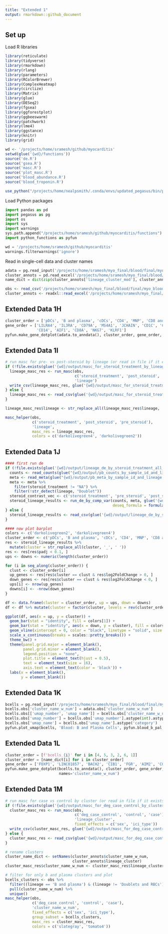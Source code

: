 ```yaml
---
title: "Extended 1"
output: rmarkdown::github_document
---
```


## Set up


Load R libraries
```r
library(reticulate)
library(tidyverse)
library(rmarkdown)
library(rlang)
library(parameters)
library(RColorBrewer)
library(ComplexHeatmap)
library(circlize)
library(Matrix)
library(glue)
library(DESeq2)
library(fgsea)
library(ggforestplot)
library(ggbeeswarm)
library(patchwork)
library(lme4)
library(ggstance)
library(knitr)
library(grid)

wd <- '/projects/home/sramesh/github/myocarditis'
setwd(glue('{wd}/functions'))
source('de.R')
source('gsea.R')
source('masc.R')
source('plot_masc.R')
source('blood_abundance.R')
source('blood_troponin.R')

use_python("/projects/home/nealpsmith/.conda/envs/updated_pegasus/bin/python")
```

Load Python packages
```python
import pandas as pd
import pegasus as pg
import os
import sys
import warnings
sys.path.append("/projects/home/sramesh/github/myocarditis/functions")
import python_functions as pyfun

wd = '/projects/home/sramesh/github/myocarditis'
warnings.filterwarnings('ignore')
```

Read in single-cell data and cluster names
```python
adata = pg.read_input('/projects/home/sramesh/myo_final/blood/final/myo_blood_global.zarr')
cluster_annots = pd.read_excel('/projects/home/sramesh/myo_final/blood/other_stuff/cluster_annotations.xlsx')
name_dict = dict(zip(cluster_annots['lineage_cluster_mod'], cluster_annots['cluster_name_w_num']))
```

```r
obs <- read_csv('/projects/home/sramesh/myo_final/blood/final/myo_blood_global_obs.csv')
cluster_annots <- readxl::read_excel('/projects/home/sramesh/myo_final/blood/other_stuff/cluster_annotations.xlsx')
```

## Extended Data 1H
```python
cluster_order = ['pDCs', 'B and plasma', 'cDCs', 'CD4', 'MNP', 'CD8 and NK']
gene_order = ['LILRA4', 'IL3RA', 'CD79A', 'MS4A1', 'JCHAIN', 'CD1C', 'CLEC10A', 'CLEC9A', 'CD4', 'CD3D', 'IL7R', 'LYZ',
              'CD14', 'AIF1', 'CD8A', 'NKG7', 'KLRF1']
pyfun.make_gene_dotplot(adata.to_anndata(), cluster_order, gene_order, 'All cells', figsize=(5, 4), names='lineage')
```

## Extended Data 1I
```r
# run masc for pre- vs post-steroid by lineage (or read in file if it exists)
if (!file.exists(glue('{wd}/output/masc_for_steroid_treatment_by_lineage.csv'))) {
  lineage_masc_res <- run_masc(obs,
                               c('steroid_treatment', 'post_steroid', 'pre_steroid'),
                               'lineage')
  write_csv(lineage_masc_res, glue('{wd}/output/masc_for_steroid_treatment_by_lineage.csv'))
} else {
  lineage_masc_res <- read_csv(glue('{wd}/output/masc_for_steroid_treatment_by_lineage.csv'))
}

lineage_masc_res$lineage <- str_replace_all(lineage_masc_res$lineage, '_', ' ')

masc_helper(obs,
            c('steroid_treatment', 'post_steroid', 'pre_steroid'),
            'lineage',
            masc_res = lineage_masc_res,
            colors = c('darkolivegreen4', 'darkolivegreen2'))
```

## Extended Data 1J
```r
#### first run de
if (!file.exists(glue('{wd}/output/lineage_de_by_steroid_treatment_all_results.csv'))) {
  counts <- read_counts(glue("{wd}/output/pb_counts_by_sample_id_and_lineage.csv"))
  meta <- read_meta(glue("{wd}/output/pb_meta_by_sample_id_and_lineage.csv"))
  meta <- meta %>%
    filter(steroid_treatment != "NA") %>%
    filter(!str_detect(lineage, "Doublet"))
  steroid_contrast_vec <- c('steroid_treatment', 'pre_steroid', 'post_steroid')
  steroid_lineage_results <- run_de_by_comp_var(counts, meta, glue('{wd}/output/lineage'), steroid_contrast_vec,
                                                deseq_formula = formula("~ steroid_treatment"))
} else {
  steroid_lineage_results <- read_csv(glue('{wd}/output/lineage_de_by_steroid_treatment_all_results.csv'))
}

#### now plot barplot
colors <- c('darkolivegreen2', 'darkolivegreen4')
cluster_order <- c('pDCs', 'B and plasma', 'cDCs', 'CD4', 'MNP', 'CD8 and NK')
res <- steroid_lineage_results %>%
  mutate(cluster = str_replace_all(cluster, '_', ' '))
res <- res[res$padj < 0.1, ]
ups <- downs <- numeric(length(cluster_order))

for (i in seq_along(cluster_order)) {
  clust <- cluster_order[i]
  up_genes <- res[res$cluster == clust & res$log2FoldChange > 0, ]
  down_genes <- res[res$cluster == clust & res$log2FoldChange < 0, ]
  ups[i] <- nrow(up_genes)
  downs[i] <- -nrow(down_genes)
}

df <- data.frame(cluster = cluster_order, up = ups, down = downs)
df <- df %>% mutate(cluster = factor(cluster, levels = rev(cluster_order)))

ggplot(df, aes(x = up, y = cluster)) +
  geom_bar(stat = "identity", fill = colors[1]) +
  geom_bar(stat = "identity", aes(x = down, y = cluster), fill = colors[2]) +
  geom_vline(xintercept = 0, color = "black", linetype = "solid", size = 0.5) +
  scale_x_continuous(breaks = scales::pretty_breaks()) +
  theme_bw() +
  theme(panel.grid.major = element_blank(),
        panel.grid.minor = element_blank(),
        legend.position = "none",
        plot.title = element_text(hjust = 0.5),
        text = element_text(size = 16),
        axis.text = element_text(color = 'black')) +
  labs(x = element_blank(),
       y = element_blank())
```

## Extended Data 1K
```python
bcells = pg.read_input('/projects/home/sramesh/myo_final/blood/final/myo_blood_bcells.h5ad')
bcells.obs['cluster_name_w_num'] = adata.obs['cluster_name_w_num']
bcells.obs[['umap_number', 'umap_name']] = bcells.obs['cluster_name_w_num'].str.split('\. ', expand=True)
bcells.obs['umap_number'] = bcells.obs['umap_number'].astype(int).astype('category')
bcells.obs['umap_name'] = bcells.obs['umap_name'].astype('category')
pyfun.plot_umap(bcells, 'Blood: B and Plasma Cells', pyfun.blood_b_pal, marker_multiplier=13)
```

## Extended Data 1L
```python
cluster_order = [f'bcells_{i}' for i in [4, 5, 3, 2, 6, 1]]
cluster_order = [name_dict[i] for i in cluster_order]
gene_order = ['FOXP1', 'LINC01857', 'BACH2', 'CIB1', 'FGR', 'AIM2', 'COCH', 'XBP1', 'JCHAIN', 'TCL1A', 'CXCR4']
pyfun.make_gene_dotplot(bcells.to_anndata(), cluster_order, gene_order, 'B and plasma', figsize=(5, 4),
                        names='cluster_name_w_num')
```

## Extended Data 1M
```r
# run masc for case vs control by cluster (or read in file if it exists)
if (!file.exists(glue('{wd}/output/masc_for_deg_case_control_by_cluster.csv'))) {
  cluster_masc_res <- run_masc(obs,
                               c('deg_case_control', 'control', 'case'),
                               'lineage_cluster',
                               fixed_effects = c('sex', 'ici_type'))
  write_csv(cluster_masc_res, glue('{wd}/output/masc_for_deg_case_control_by_cluster.csv'))
} else {
  cluster_masc_res <- read_csv(glue('{wd}/output/masc_for_deg_case_control_by_cluster.csv'))
}

# rename clusters
cluster_name_dict <- setNames(cluster_annots$cluster_name_w_num,
                              cluster_annots$lineage_cluster)
cluster_masc_res$cluster_name_w_num <- cluster_masc_res$lineage_cluster %>% recode(!!!cluster_name_dict)

# filter for only b and plasma clusters and plot
bcells_clusters <- obs %>%
  filter((lineage == 'B and plasma') & (lineage != 'Doublets and RBCs')) %>%
  pull(cluster_name_w_num) %>%
  unique()
masc_helper(obs,
            c('deg_case_control', 'control', 'case'),
            'cluster_name_w_num',
            fixed_effects = c('sex', 'ici_type'),
            group_subset = bcells_clusters,
            masc_res = cluster_masc_res,
            colors = c('slategray', 'tomato4'))
```
